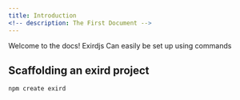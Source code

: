 ```yaml
---
title: Introduction
<!-- description: The First Document -->
---
```


Welcome to the docs! Exirdjs Can easily be set up using commands

## Scaffolding an exird project

```
npm create exird
```
